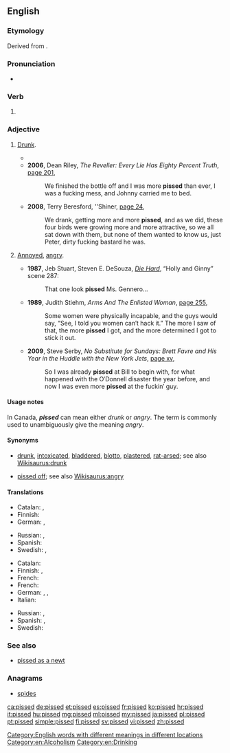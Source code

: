 ==English==

===Etymology===
Derived from {{term|piss|lang=en}}.

===Pronunciation===
* {{rhymes|ɪst|lang=en}}

===Verb===
{{head|en}}

# {{en-past of|piss}}

===Adjective===
{{en-adj}}

# {{context|UK|Australia|New Zealand|South Africa|Canada|colloquial|lang=en}} [[drunk|Drunk]].
#* {{quote-book
|year=1996
|author=Hunter Davies
|title=The Beatles
|page=79
|passage=The waiters would send us up beer onstage as well as food, so now and again we'd end up getting '''pissed''' while we were playing.}}
#* '''2006''', Dean Riley, ''The Reveller: Every Lie Has Eighty Percent Truth'', [http://books.google.com.au/books?id=jKD3CyIdFNIC&pg=PA201&dq=%22more|most+pissed%22+-intitle:%22%22+-inauthor:%22%22&hl=en&sa=X&ei=mN_ZT5DGHbGjiAeY2sWoAw&redir_esc=y#v=onepage&q=%22more|most%20pissed%22%20-intitle%3A%22%22%20-inauthor%3A%22%22&f=false page 201],
#*: We finished the bottle off and I was more '''pissed''' than ever, I was a fucking mess, and Johnny carried me to bed.
#* '''2008''', Terry Beresford, ''Shiner, [http://books.google.com.au/books?id=AbY5gUftMTMC&pg=PA24&dq=%22more|most+pissed%22+-intitle:%22%22+-inauthor:%22%22&hl=en&sa=X&ei=mN_ZT5DGHbGjiAeY2sWoAw&redir_esc=y#v=onepage&q=%22more|most%20pissed%22%20-intitle%3A%22%22%20-inauthor%3A%22%22&f=false page 24],
#*: We drank, getting more and more '''pissed''', and as we did, these four birds were growing more and more attractive, so we all sat down with them, but none of them wanted to know us, just Peter, dirty fucking bastard he was.
# {{context|US|Canada|vulgar|colloquial|lang=en}} [[annoyed|Annoyed]], [[angry]].
#* '''1987''', Jeb Stuart, Steven E. DeSouza, ''[[w:Die Hard|Die Hard]]'', “Holly and Ginny” scene 287:
#*: That one look '''pissed''' Ms. Gennero...
#* '''1989''', Judith Stiehm, ''Arms And The Enlisted Woman'', [http://books.google.com.au/books?id=tLPAgw04ZVsC&pg=PA255&dq=%22more|most+pissed%22+-intitle:%22%22+-inauthor:%22%22&hl=en&sa=X&ei=mN_ZT5DGHbGjiAeY2sWoAw&redir_esc=y#v=onepage&q=%22more|most%20pissed%22%20-intitle%3A%22%22%20-inauthor%3A%22%22&f=false page 255],
#*: Some women were physically incapable, and the guys would say, “See, I told you women can′t hack it.” The more I saw of that, the more '''pissed''' I got, and the more determined I got to stick it out.
#* '''2009''', Steve Serby, ''No Substitute for Sundays: Brett Favre and His Year in the Huddle with the New York Jets'', [http://books.google.com.au/books?id=3MsUvztk540C&pg=PR15&dq=%22more|most+pissed%22+-intitle:%22%22+-inauthor:%22%22&hl=en&sa=X&ei=mN_ZT5DGHbGjiAeY2sWoAw&redir_esc=y#v=onepage&q=%22more|most%20pissed%22%20-intitle%3A%22%22%20-inauthor%3A%22%22&f=false page xv],
#*: So I was already '''pissed''' at Bill to begin with, for what happened with the O′Donnell disaster the year before, and now I was even more '''pissed''' at the fuckin′ guy.

====Usage notes====
In Canada, '''''pissed''''' can mean either ''drunk'' or ''angry''. The term {{term|pissed off|lang=en}} is commonly used to unambiguously give the meaning ''angry''.

====Synonyms====
* {{sense|drunk}} [[drunk]], [[intoxicated]], [[bladdered]], [[blotto]], [[plastered]], [[rat-arsed]]; see also [[Wikisaurus:drunk]]
* {{sense|annoyed, angry}} [[pissed off]]; see also [[Wikisaurus:angry]]

====Translations====
{{trans-top|Drunk}}
* Catalan: {{t|ca|trompa}}, {{t+|ca|gat}}
* Finnish: {{t|fi|kännissä}}
* German: {{t+|de|betrunken}}, {{t+|de|besoffen}}
{{trans-mid}}
* Russian: {{t+|ru|пьяный|tr=buxój|sc=Cyrl}}, {{qualifier|colloquial}} {{t+|ru|бухой|tr=buxój|sc=Cyrl}}
* Spanish: {{t+|es|borracho}}
* Swedish: {{t+|sv|packad}}, {{t+|sv|full}}
{{trans-bottom}}

{{trans-top|Annoyed, angry}}
* Catalan: {{t|ca|emprenyat}}
* Finnish: {{t+|fi|vihainen}}, {{t|fi|vittuuntunut}}
* French: {{t+|fr|furax}}
* French: {{t+|fr|furax}}
* German: {{t+|de|angepisst}}, {{t+|de|sauer}}, {{t+|de|wütend}}
* Italian: {{t|it|incazzato|m}}
{{trans-mid}}
* Russian: {{t+|ru|злой|tr=zloj|sc=Cyrl}}, {{t+|ru|сердитый|tr=serdítyj|sc=Cyrl}}
* Spanish: {{t+|es|enojado}}, {{t+|es|disgustado}}
* Swedish: {{t+|sv|irriterad}}
{{trans-bottom}}

===See also===
* [[pissed as a newt]]

===Anagrams===
* [[spides#English|spides]]

[[Category:English words with different meanings in different locations]]
[[Category:en:Alcoholism]]
[[Category:en:Drinking]]

[[ca:pissed]]
[[de:pissed]]
[[et:pissed]]
[[es:pissed]]
[[fr:pissed]]
[[ko:pissed]]
[[hr:pissed]]
[[it:pissed]]
[[hu:pissed]]
[[mg:pissed]]
[[ml:pissed]]
[[my:pissed]]
[[ja:pissed]]
[[pl:pissed]]
[[pt:pissed]]
[[simple:pissed]]
[[fi:pissed]]
[[sv:pissed]]
[[vi:pissed]]
[[zh:pissed]]
